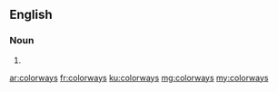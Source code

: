 ==English==

===Noun===
{{head|en|plural}}

# {{plural of|colorway|lang=en|nocat=1}}

[[ar:colorways]]
[[fr:colorways]]
[[ku:colorways]]
[[mg:colorways]]
[[my:colorways]]
